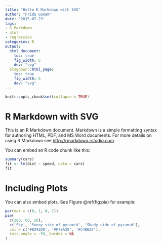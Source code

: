 ```yaml
---
title: "Hello R Markdown with SVG"
author: "Frida Gomam"
date: '2015-07-23'
tags:
- R Markdown
- plot
- regression
categories: R
output: 
  html_document:
    toc: true
    fig_width: 6
    dev: "svg"  
  blogdown::html_page:
    toc: true
    fig_width: 6
    dev: "svg"
---
```


```r
knitr::opts_chunk$set(collapse = TRUE)
```

# R Markdown with SVG

This is an R Markdown document. Markdown is a simple formatting syntax for authoring HTML, PDF, and MS Word documents. For more details on using R Markdown see <http://rmarkdown.rstudio.com>.

You can embed an R code chunk like this:

```r
summary(cars)
fit <- lm(dist ~ speed, data = cars)
fit
```

# Including Plots

You can also embed plots. See Figure \@ref(fig:pie) for example:

```r
par(mar = c(0, 1, 0, 1))
pie(
  c(280, 60, 20),
  c('Sky', 'Sunny side of pyramid', 'Shady side of pyramid'),
  col = c('#0292D8', '#F7EA39', '#C4B632'),
  init.angle = -50, border = NA
)
```
